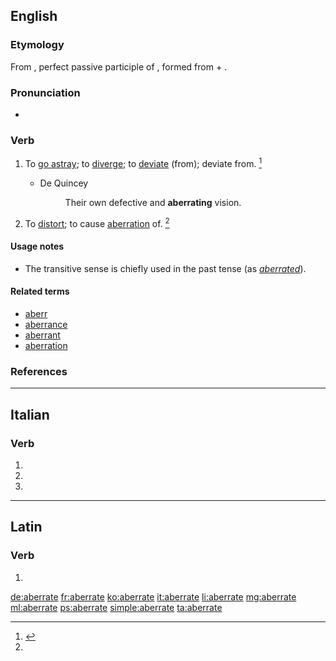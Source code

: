 ==English==

===Etymology===
From {{etyl|la|en}} {{m|la|aberrātus}}, perfect passive participle of {{m|la|aberrō||wander, stray or deviate from}}, formed from {{term|ab||from, away from|lang=la}} + {{m|la|errō||stray}}.

===Pronunciation===
* {{a|US}} {{IPA|/ˈæb.ə.ɹeɪt/}}

===Verb===
{{en-verb|aberrat|ing}}

# {{lbl|en|intransitive}} To [[go astray]]; to [[diverge]]; to [[deviate]] (from); deviate from. {{defdate|mid 18the century}}<ref name=SOED>{{R:SOED5|page=4}}</ref>
#* {{rfdate}} De Quincey
#*: Their own defective and '''aberrating''' vision.
# {{lbl|en|transitive}} To [[distort]]; to cause [[aberration]] of. {{defdate|late 19th century}}<ref name=SOED/>

====Usage notes====
* The transitive sense is chiefly used in the past tense (as ''[[aberrated]]'').

====Related terms====
* [[aberr]]
* [[aberrance]]
* [[aberrant]]
* [[aberration]]

===References===
<references/>

----

==Italian==

===Verb===
{{head|it|verb form|cat2=past participle forms}}

# {{conjugation of|aberrare||2|p|pres|ind|lang=it}}
# {{conjugation of|aberrare||2|p|imp|lang=it}}
# {{feminine plural of|aberrato|lang=it}}

----

==Latin==

===Verb===
{{la-verb-form|aberrāte}}

# {{conjugation of|aberrō||1|p|pres|act|imp|lang=la}}

[[de:aberrate]]
[[fr:aberrate]]
[[ko:aberrate]]
[[it:aberrate]]
[[li:aberrate]]
[[mg:aberrate]]
[[ml:aberrate]]
[[ps:aberrate]]
[[simple:aberrate]]
[[ta:aberrate]]